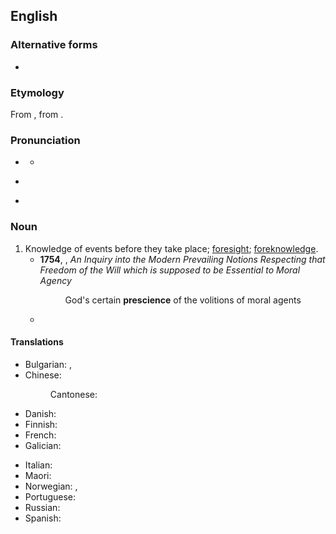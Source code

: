==English==

===Alternative forms===
* {{l|en|præscience}} {{qualifier|archaic}}

===Etymology===
{{root|en|ine-pro|*skey-}}
From {{der|en|fr|prescience|}}, from {{der|en|la|praescientia|}}.

===Pronunciation===
* {{a|RP}} {{IPA|en|/ˈpɹɛsɪ.əns/}}
** {{audio|en|LL-Q1860 (eng)-Vealhurl-prescience.wav|Audio (UK)}}
* {{a|US}} {{IPA|en|/ˈpɹɛʃɨns/}}
* {{rhymes|en|ɛsɪəns|s=3}}

===Noun===
{{en-noun|-|s}}

# Knowledge of events before they take place; [[foresight]]; [[foreknowledge]].
#* '''1754''', {{w|Jonathan Edwards (theologian)|Jonathan Edwards}}, ''An Inquiry into the Modern Prevailing Notions Respecting that Freedom of the Will which is supposed to be Essential to Moral Agency''
#*: God's certain '''prescience''' of the volitions of moral agents
#* {{quote-journal|en|date=2020 September 23|author=Paul Bigland|title=The tragic tale of the Tay Bridge disaster|journal=Rail|page=83|text=With '''prescience''', the Barlows designed them to withstand a third more weight than they would be expected to bear in normal conditions - future proofing the bridge for the weight of trains we see using it today.}}

====Translations====
{{trans-top|Knowledge of events before they take place; foresight; foreknowledge}}
* Bulgarian: {{t+|bg|предвиждане|n}}, {{t+|bg|далновидност|f}}
* Chinese:
*: Cantonese: {{t|yue|先見之明|tr=zin1 gin3 zi1 ming4}}
* Danish: {{t|da|klarsyn|n}}
* Finnish: {{t|fi|etukäteistieto}}
* French: {{t+|fr|prescience}}
* Galician: {{t|gl|presciencia|f}}
{{trans-mid}}
* Italian: {{t|it|preveggenza|f}}
* Maori: {{t|mi|matakite}}
* Norwegian: {{t|no|klarsyn|n}}, {{t|no|framsyn}}
* Portuguese: {{t+|pt|presciência|f}}
* Russian: {{t+|ru|предви́дение|n}}
* Spanish: {{t+|es|presciencia|f}}
{{trans-bottom}}